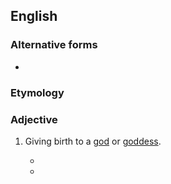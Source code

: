 ==English==

===Alternative forms===
* {{l|en|Deiparous}}

===Etymology===
{{der|en|la|deus||god}} {{suffix|en||parous}}

===Adjective===
{{en-adj|-}}

# {{lb|en|rare}} Giving birth to a [[god]] or [[goddess]].
#* {{quote-book|en|title=To feed their hopes: a book of American women|year=1980|author=John B. Sanford|passage=Mother of God, '''deiparous''' Mary, not even her lineage is clear: her father may have been Joachim, a sheepman rich in flocks, and her mother the prophetess Anna (James the Less tells of these things), and right it is that their names when taken together spell Grace prepared by God, the which might well foretoken a Mary of David's royal race.}}
#* {{quote-book|en|title=Occultus Liber: A Novel by Neil Baker|author=Neil Baker|year=2014|passage=god sees a '''deiparous''' woman clothed with the sun, with the moon under her feet, standing with a newborn child and a dragon, holding a notarikon, ICH THY'S END, in a bed that is lawful to carry on in.}}
